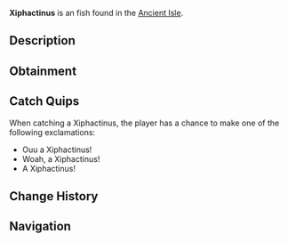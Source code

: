 {{FishInfobox
|image          = Xiphactinus.png
|rarity         = Unusual
|sea            = First Sea
|location       = [[Ancient Isle]]
|sublocation    = 
|sources        = Fishing Rod
|radar_location = 
|xp             = 135
|weather        = 
|time           = Night
|season         = Winter
|bait           = Fish Head
|base_weight    = 200
|base_value     = 170
|weight_range   = 60
|base_chance    = 45
|base_resil     = 60
}}
'''Xiphactinus''' is an {{Rarity|Unusual}} fish found in the [[Ancient Isle]].

== Description ==
{{Description|Xiphactinus is a massive, fast predator from the Cretaceous, with sharp teeth, sleek body, and incredible hunting efficiency.|Bestiary Entry}}

== Obtainment ==
{{Description|Can be found all around the Ancient Isle.|Bestiary Hint}}
{{Fish Availability|
Ancient Isle/Freshwater Pond
Ancient Isle/Surrounding Ocean
Ancient Isle/Waterfall
|top_rods      = 
Firefly Rod\194471.56\191725.1;
Rapid Rod\192400.47\190539.97;
Fungal Rod\188882.04\188626.33;
Astralhook Rod\186482.98\391483.97;
Ethereal Prism Rod\178700.9\330579.05;
Antler Rod\172330.59\172097.29;
North-Star Rod\152890.54\152713.76;
Leviathan's Fang Rod\167365.59\213829.13;
Fortune Rod\98947.76\207721.16;
No-Life Rod\163060.83\163060.83;
Seraphic Rod\161352.74\161352.74;
Avalanche Rod\156578.6\112787.43;
Depthseeker Rod\156088.74\125865.6;
Challenger's Rod\147750.59\147750.59;
Rod Of The Forgotten Fang\147261.08\147261.08;
Verdant Shear Rod\147102.27\137749.02;
Blazebringer Rod\146375.17\146375.17;
Free Spirit Rod\144061.52\144061.52;
Zeus Rod\137339.86\137339.86;
Rod Of The Depths\133673.99\133673.99;
Rod Of The Exalted One\129163.33\151993.34;
Volcanic Rod\125720.41\104231.33;
Trident Rod\117397.49\115645.18;
Steady Rod\86043.32\73768.51
|recommended   = Ethereal Prism Rod
}}

== Catch Quips ==
When catching a Xiphactinus, the player has a chance to make one of the following exclamations:
* Ouu a Xiphactinus!
* Woah, a Xiphactinus!
* A Xiphactinus!

== Change History ==
{{Change History|{{subst:Current Version}}}}

== Navigation ==
{{Fish Navbox|Ancient Isle}}